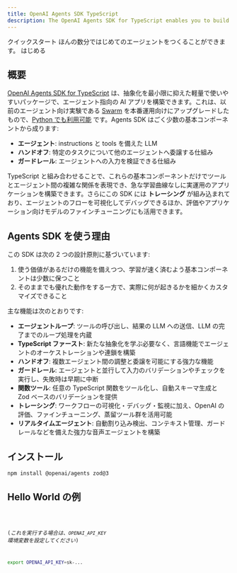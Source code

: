 ```yaml
---
title: OpenAI Agents SDK TypeScript
description: The OpenAI Agents SDK for TypeScript enables you to build agentic AI apps in a lightweight, easy-to-use package with very few abstractions.
---
```




<Hero>
  <Fragment slot="title">クイックスタート</Fragment>
  <Fragment slot="description">
    ほんの数分ではじめてのエージェントをつくることができます。
  </Fragment>
  <Fragment slot="cta">はじめる</Fragment>
</Hero>

## 概要

[OpenAI Agents SDK for TypeScript](https://github.com/openai/openai-agents-js) は、抽象化を最小限に抑えた軽量で使いやすいパッケージで、エージェント指向の AI アプリを構築できます。これは、以前のエージェント向け実験である [Swarm](https://github.com/openai/swarm/tree/main) を本番運用向けにアップグレードしたもので、[Python でも利用可能](https://github.com/openai/openai-agents-python) です。Agents SDK はごく少数の基本コンポーネントから成ります:

- **エージェント**: instructions と tools を備えた LLM
- **ハンドオフ**: 特定のタスクについて他のエージェントへ委譲する仕組み
- **ガードレール**: エージェントへの入力を検証できる仕組み

TypeScript と組み合わせることで、これらの基本コンポーネントだけでツールとエージェント間の複雑な関係を表現でき、急な学習曲線なしに実運用のアプリケーションを構築できます。さらにこの SDK には **トレーシング** が組み込まれており、エージェントのフローを可視化してデバッグできるほか、評価やアプリケーション向けモデルのファインチューニングにも活用できます。

## Agents SDK を使う理由

この SDK は次の 2 つの設計原則に基づいています:

1. 使う価値があるだけの機能を備えつつ、学習が速く済むよう基本コンポーネントは少数に保つこと
2. そのままでも優れた動作をする一方で、実際に何が起きるかを細かくカスタマイズできること

主な機能は次のとおりです:

- **エージェントループ**: ツールの呼び出し、結果の LLM への送信、LLM の完了までのループ処理を内蔵
- **TypeScript ファースト**: 新たな抽象化を学ぶ必要なく、言語機能でエージェントのオーケストレーションや連鎖を構築
- **ハンドオフ**: 複数エージェント間の調整と委譲を可能にする強力な機能
- **ガードレール**: エージェントと並行して入力のバリデーションやチェックを実行し、失敗時は早期に中断
- **関数ツール**: 任意の TypeScript 関数をツール化し、自動スキーマ生成と Zod ベースのバリデーションを提供
- **トレーシング**: ワークフローの可視化・デバッグ・監視に加え、OpenAI の評価、ファインチューニング、蒸留ツール群を活用可能
- **リアルタイムエージェント**: 自動割り込み検出、コンテキスト管理、ガードレールなどを備えた強力な音声エージェントを構築

## インストール

```bash
npm install @openai/agents zod@3
```

## Hello World の例

<Code lang="typescript" code={helloWorldExample} title="Hello World" />

(_これを実行する場合は、`OPENAI_API_KEY` 環境変数を設定してください_)

```bash
export OPENAI_API_KEY=sk-...
```

